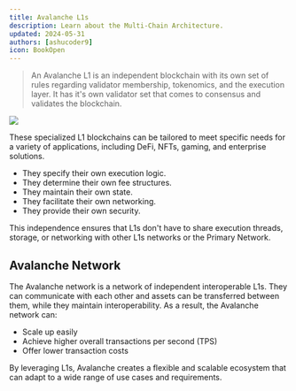 ```yaml
---
title: Avalanche L1s
description: Learn about the Multi-Chain Architecture.
updated: 2024-05-31
authors: [ashucoder9]
icon: BookOpen
---
```


> An Avalanche L1 is an independent blockchain with its own set of rules regarding validator membership, tokenomics,
and the execution layer. It has it's own validator set that comes to consensus and validates the blockchain. 

![](https://qizat5l3bwvomkny.public.blob.vercel-storage.com/l1s.png)

These specialized L1 blockchains can be tailored to meet specific needs for a variety of applications,
including DeFi, NFTs, gaming, and enterprise solutions.

- They specify their own execution logic.
- They determine their own fee structures.
- They maintain their own state.
- They facilitate their own networking.
- They provide their own security.

This independence ensures that L1s don't have to share execution threads, storage, or networking with other L1s networks or the Primary Network. 

## Avalanche Network

The Avalanche network is a network of independent interoperable L1s. They can communicate with
each other and assets can be transferred between them, while they maintain interoperability. As a result, the Avalanche network can:

- Scale up easily
- Achieve higher overall transactions per second (TPS)
- Offer lower transaction costs

By leveraging L1s, Avalanche creates a flexible and scalable ecosystem that can adapt to a wide range of use cases and requirements.

<Quiz quizId="106"/>